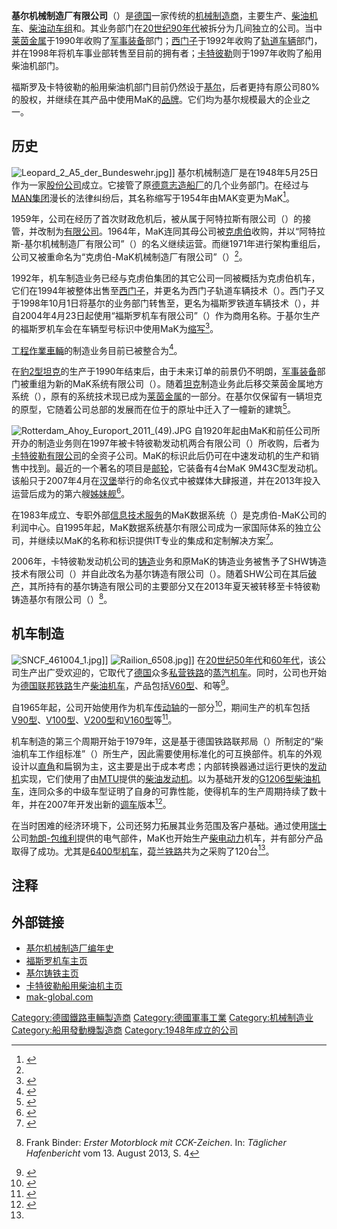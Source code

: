 {{Infobox company
| name             = 基尔机械制造厂
| original_text  = {{lang|de|Maschinenbau Kiel GmbH}}
| logo             = [[File:Mak_logo.png|200px]] 
| caption          = 
| type             = [[有限責任公司_(德國)|有限公司]]
| genre            = 
| fate             = 分拆
| predecessor      = [[德意志造船厂|德意志造船厂]]
| successor        = 
| foundation       = 1948
| founder          = 
| defunct          = 1997
| location_city    = [[基尔|基尔]]
| location_country = {{GER}}
| location         = 
| locations        = 
| area_served      =
| key_people       = 
| industry         =
| products         = {{link-de|船用柴油机|Schiffsdieselmotor}}、[[柴油机车|柴油机车]]、{{link-de|履带车|Kettenfahrzeugen}}
| services         =
| revenue          = 
| operating_income = 
| net_income       = 
| aum              = 
| assets           = 
| equity           = 
| owner            = 
| num_employees    = 
| parent           =
| divisions        = 
| subsid           = 
| homepage         =
| footnotes        = 
| intl             = yes
}}

'''基尔机械制造厂有限公司'''（{{lang-de|'''Maschinenbau Kiel GmbH'''，简称'''MaK'''}}）是[[德国|德国]]一家传统的[[机械制造|机械制造商]]，主要生产{{link-de|船用柴油机|Schiffsdieselmotor}}、[[柴油机车|柴油机车]]、[[柴油动车组|柴油动车组]]和{{link-de|履带车|Kettenfahrzeugen}}。其业务部门在[[20世纪90年代|20世纪90年代]]被拆分为几间独立的公司。当中[[莱茵金属|莱茵金属]]于1990年收购了[[国防工业|军事装备]]部门；[[西门子公司|西门子]]于1992年收购了[[轨道车辆|轨道车辆]]部门，并在1998年将机车事业部转售至目前的拥有者{{link-de|福斯罗|Vossloh}}；[[卡特彼勒|卡特彼勒]]则于1997年收购了船用柴油机部门。

福斯罗及卡特彼勒的船用柴油机部门目前仍然设于[[基尔|基尔]]，后者更持有原公司80%的股权，并继续在其产品中使用MaK的[[品牌|品牌]]。它们均为基尔规模最大的企业之一。

==历史==
[[File:Leopard_2_A5_der_Bundeswehr.jpg|thumb]]]]
基尔机械制造厂是在1948年5月25日作为一家[[股份公司|股份公司]]成立。它接管了原[[德意志造船厂|德意志造船厂]]的几个业务部门。在经过与[[MAN集团|MAN集团]]漫长的法律纠纷后，其名称缩写于1954年由MAK变更为MaK<ref name="lh">{{de}}{{cite web|url=http://www.loks-aus-kiel.de/index.php?nav=1405899&lang=1|title=''Firmengeschichte''|publisher=loks-aus-kiel.de|accessdate=2014-02-27|archive-date=2020-11-25|archive-url=https://web.archive.org/web/20201125213530/https://www.loks-aus-kiel.de/index.php?nav=1405899&lang=1|dead-url=no}}</ref>。

1959年，公司在经历了首次财政危机后，被从属于阿特拉斯有限公司（{{lang|de|''Atlas GmbH''}}）的{{link-de|胡戈·施廷内斯有限公司|Hugo Stinnes GmbH}}接管，并改制为[[有限公司|有限公司]]。1964年，MaK连同其母公司被[[克虏伯|克虏伯]]收购，并以“阿特拉斯-基尔机械制造厂有限公司”（{{lang|de|''Atlas-MaK Maschinenbau GmbH''}}）的名义继续运营。而继1971年进行架构重组后，公司又被重命名为“克虏伯-MaK机械制造厂有限公司”（{{lang|de|''Krupp-MaK Maschinenbau GmbH''}}）<ref name="lh"/>。

1992年，机车制造业务已经与克虏伯集团的其它公司一同被概括为克虏伯机车，它们在1994年被整体出售至[[西门子公司|西门子]]，并更名为西门子轨道车辆技术（{{lang|de|''Siemens Schienenfahrzeugtechnik''，''SFT''}}）。西门子又于1998年10月1日将基尔的业务部门转售至{{link-de|福斯罗|Vossloh}}，更名为福斯罗铁道车辆技术（{{lang|de|''Vossloh Schienenfahrzeugtechnik''，''VSFT''}}），并自2004年4月23日起使用“福斯罗机车有限公司”（{{lang|de|''Vossloh Locomotives GmbH''}}）作为商用名称。于基尔生产的福斯罗机车会在车辆型号标识中使用MaK为[[首字母缩写|缩写]]<ref>{{de}}{{cite web|url=http://www.werkbahn.de/eisenbahn/lokbau/mak.htm|title=''Maschinenbau Kiel MaK''|publisher=Jens Merte|accessdate=2014-02-27|archive-date=2019-12-28|archive-url=https://web.archive.org/web/20191228000539/http://www.werkbahn.de/eisenbahn/lokbau/mak.htm|dead-url=no}}</ref>。

[[工程作業車輛|工程作業車輛]]的制造业务目前已被整合为{{link-de|特雷克斯有限公司|Terex GmbH|阿特拉斯·特雷克斯有限公司}}<ref>{{en}}{{cite web|url=http://phx.corporate-ir.net/phoenix.zhtml?c=78780&p=irol-newsArticleArchive&ID=1413739&highlight=|title=''Terex Completes Atlas Heavy Construction Equipment Divestment''|publisher=corporate-ir.net|date=2010-04-25|accessdate=2014-02-27}}{{Dead link|date=2018年7月 |bot=InternetArchiveBot |fix-attempted=no }}</ref>。

在[[豹2型坦克|豹2型坦克]]的生产于1990年结束后，由于未来订单的前景仍不明朗，[[国防工业|军事装备]]部门被重组为新的MaK系统有限公司（{{lang|de|''MaK System GmbH''}}）。随着[[坦克|坦克]]制造业务此后移交莱茵金属地方系统（{{lang|de|''RHEINMETALL-Landsysteme''}}），原有的系统技术现已成为[[莱茵金属|莱茵金属]]的一部分。在基尔仅保留有一辆坦克的原型，它随着公司总部的发展而在位于{{link-de|苏荷多夫|Suchsdorf}}的原址中迁入了一幢新的建筑<ref>{{de}}{{cite web|url=http://www.antikriegsbuendnis-kiel.de/images/Ruestung-Kiel-Brosch2006.pdf|title=''Rüstungsbetriebe in Kiel''|publisher=antikriegsbuendnis-kiel.de|accessdate=2014-02-27|format=PDF|archive-date=2016-03-05|archive-url=https://web.archive.org/web/20160305232215/http://www.antikriegsbuendnis-kiel.de/images/Ruestung-Kiel-Brosch2006.pdf|dead-url=no}}</ref>。

[[File:Rotterdam_Ahoy_Europort_2011_(49).JPG|thumb]]
自1920年起由MaK和前任公司所开办的{{link-de|船用柴油机|Schiffsdieselmotor}}制造业务则在1997年被卡特彼勒发动机两合有限公司（{{lang|de|''Caterpillar Motoren GmbH & Co. KG''}}）所收购，后者为[[卡特彼勒|卡特彼勒有限公司]]的全资子公司。MaK的标识此后仍可在中速发动机的生产和销售中找到。最近的一个著名的项目是{{link-de|阿伊达女神号|AIDAdiva}}[[邮轮|邮轮]]，它装备有4台MaK 9M43C型发动机。该船只于2007年4月在[[汉堡|汉堡]]举行的命名仪式中被媒体大肆报道，并在2013年投入运营后成为{{link-de|阿依达邮轮|AIDA Cruises}}的第六艘[[姊妹舰|姊妹舰]]<ref>{{zh}}{{cite web|url=http://china.cat.com/cda/layout?m=63735&x=15&id=513452|title=为 AIDAdiva 提供动力，即如何使 AIDAdiva 游轮获取启航动力|publisher=卡特彼勒|date=2007-06-21|accessdate=2014-02-27}}</ref>。

在1983年成立、专职外部[[信息技术|信息技术]][[服务|服务]]的MaK数据系统（{{lang|de|''MaK DATA SYSTEM''}}）是克虏伯-MaK公司的利润中心。自1995年起，MaK数据系统基尔有限公司成为一家国际体系的独立公司，并继续以MaK的名称和标识提供IT专业的集成和定制解决方案<ref>{{de}}{{cite web|url=http://www.fh-kiel.de/index.php?id=5087|title=''Consist Software Solutions GmbH''|publisher=Fachhochschule Kiel|accessdate=2014-02-27|archive-date=2014-03-09|archive-url=https://web.archive.org/web/20140309170257/http://www.fh-kiel.de/index.php?id=5087|dead-url=no}}</ref>。

2006年，卡特彼勒发动机公司的[[铸造|铸造]]业务和原MaK的铸造业务被售予了SHW铸造技术有限公司（{{lang|de|SHW Casting Technologies GmbH}}）并自此改名为基尔铸造有限公司（{{lang|de|''Gießerei Kiel GmbH''}}）。随着SHW公司在其后[[破产|破产]]，其所持有的基尔铸造有限公司的主要部分又在2013年夏天被转移至卡特彼勒铸造基尔有限公司（{{lang|de|''Caterpillar Castings Kiel GmbH''}}）<ref>{{de}}Frank Binder: ''Erster Motorblock mit CCK-Zeichen''. In: ''Täglicher Hafenbericht'' vom 13. August 2013, S. 4</ref>。

==机车制造==
[[File:SNCF_461004_1.jpg|thumb]]]]
[[File:Railion_6508.jpg|thumb]]]]
在[[20世纪50年代|20世纪50年代]]和[[20世纪60年代|60年代]]，该公司生产出广受欢迎的{{link-de|MaK连杆机车|MaK-Stangenlokomotiven}}，它取代了[[德国|德国]]众多[[私铁|私营铁路]]的[[蒸汽机车|蒸汽机车]]。同时，公司也开始为[[德国联邦铁路|德国联邦铁路]]生产[[柴油机车|柴油机车]]，产品包括[[德国联邦铁路V60型柴油机车|V60型]]、{{link-en|德国联邦铁路V65型柴油机车|DB Class V 65|V65型}}和{{link-en|德国联邦铁路V80型柴油机车|DB Class V 80|V80型}}等<ref>{{de}}{{cite web|url=http://www.loks-aus-kiel.de/index.php?&nav=1400666|title=''MaK - 1. Generation''|publisher=loks-aus-kiel.de|accessdate=2014-02-27|archive-date=2020-04-26|archive-url=https://web.archive.org/web/20200426180537/https://www.loks-aus-kiel.de/index.php?&nav=1400666|dead-url=no}}</ref>。

自1965年起，公司开始使用{{link-de|万向节轴|Kardanwelle}}作为机车[[传动轴|传动轴]]的一部分<ref>{{de}}{{cite web|url=http://www.loks-aus-kiel.de/index.php?&nav=1400667|title=''MaK - 2. Generation''|publisher=loks-aus-kiel.de|accessdate=2014-02-27|archive-date=2020-04-26|archive-url=https://web.archive.org/web/20200426180606/https://www.loks-aus-kiel.de/index.php?&nav=1400667|dead-url=no}}</ref>，期间生产的机车包括[[德国联邦铁路V90型柴油机车|V90型]]、[[德国联邦铁路V100型柴油机车|V100型]]、[[德国联邦铁路V200.0型柴油机车|V200型]]和[[德国联邦铁路V160型柴油机车|V160型]]等<ref>{{de}}{{cite web|url=http://www.loks-aus-kiel.de/index.php?nav=1400675&lang=1|title=''MaK - Loktypen für die Deutsche Bundesbahn''|publisher=loks-aus-kiel.de|accessdate=2014-02-27|archive-date=2020-11-25|archive-url=https://web.archive.org/web/20201125222919/https://www.loks-aus-kiel.de/index.php?nav=1400675&lang=1|dead-url=no}}</ref>。

机车制造的第三个周期开始于1979年，这是基于德国铁路联邦局（{{lang|de|''Bundesverbandes Deutscher Eisenbahnen''}}）所制定的“柴油机车工作组标准”（{{lang|de|''Arbeitskreis Standard-Diesellok''}}）所生产，因此需要使用标准化的可互换部件。机车的外观设计以[[直角|直角]]和扁钢为主，这主要是出于成本考虑；内部转换器通过运行更快的[[发动机|发动机]]实现，它们使用了由[[MTU腓德烈斯哈芬有限公司|MTU]]提供的[[柴油发动机|柴油发动机]]。以{{link-de|MaK G1201BB型柴油机车|MaK G 1201 BB|G1201BB型}}为基础开发的[[MaK_G1206型柴油机车|G1206型柴油机车]]，连同众多的中级车型证明了自身的可靠性能，使得机车的生产周期持续了数十年，并在2007年开发出新的[[调车|调车]]版本<ref>{{de}}{{cite web|url=http://www.loks-aus-kiel.de/index.php?&nav=1400668|title=''MaK - 3. Generation''|publisher=loks-aus-kiel.de|accessdate=2014-02-27|archive-date=2020-04-26|archive-url=https://web.archive.org/web/20200426180608/https://www.loks-aus-kiel.de/index.php?&nav=1400668|dead-url=no}}</ref>。

在当时困难的经济环境下，公司还努力拓展其业务范围及客户基础。通过使用[[瑞士|瑞士]]公司[[勃朗-包维利股份公司|勃朗-包维利]]提供的电气部件，MaK也开始生产[[柴电动力|柴电动力]]机车，并有部分产品取得了成功。尤其是[[荷兰铁路6400型柴油机车|6400型机车]]，[[荷兰铁路|荷兰铁路]]共为之采购了120台<ref name="lh"/>。

==注释==
{{reflist}}

==外部链接==
{{Commonscat|MaK diesel locomotives}}
* [http://www.loks-aus-kiel.de/index.php?nav=1400637 基尔机械制造厂编年史] {{Wayback|url=http://www.loks-aus-kiel.de/index.php?nav=1400637 |date=20200426180538 }}
* [http://www.vossloh-locomotives.com 福斯罗机车主页] {{Wayback|url=http://www.vossloh-locomotives.com/ |date=20170409233723 }}
* [http://www.giesserei-kiel.de 基尔铸铁主页] {{Wayback|url=http://www.giesserei-kiel.de/ |date=20190806142350 }}
* [http://marine.cat.com/?x=8 卡特彼勒船用柴油机主页]
* [http://www.mak-global.com mak-global.com] {{Wayback|url=http://www.mak-global.com/ |date=20180207163725 }}

{{DEFAULTSORT:MaK}}
[[Category:德國鐵路車輛製造商|Category:德國鐵路車輛製造商]]
[[Category:德國軍事工業|Category:德國軍事工業]]
[[Category:机械制造业|Category:机械制造业]]
[[Category:船用發動機製造商|Category:船用發動機製造商]]
[[Category:1948年成立的公司|Category:1948年成立的公司]]